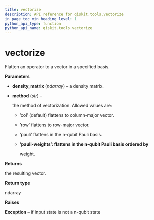 ```yaml
---
title: vectorize
description: API reference for qiskit.tools.vectorize
in_page_toc_min_heading_level: 1
python_api_type: function
python_api_name: qiskit.tools.vectorize
---
```


# vectorize

<Function id="qiskit.tools.vectorize" name="vectorize" isDedicatedPage={true} github="https://github.com/qiskit/qiskit/tree/stable/0.14/qiskit/tools/qi/qi.py" signature="vectorize(density_matrix, method='col')">
  Flatten an operator to a vector in a specified basis.

  **Parameters**

  *   **density\_matrix** (*ndarray*) – a density matrix.

  *   **method** (*str*) –

      the method of vectorization. Allowed values are:

      *   ’col’ (default) flattens to column-major vector.

      *   ’row’ flattens to row-major vector.

      *   ’pauli’ flattens in the n-qubit Pauli basis.

      *   **’pauli-weights’: flattens in the n-qubit Pauli basis ordered by**

          weight.

  **Returns**

  the resulting vector.

  **Return type**

  ndarray

  **Raises**

  **Exception** – if input state is not a n-qubit state
</Function>

